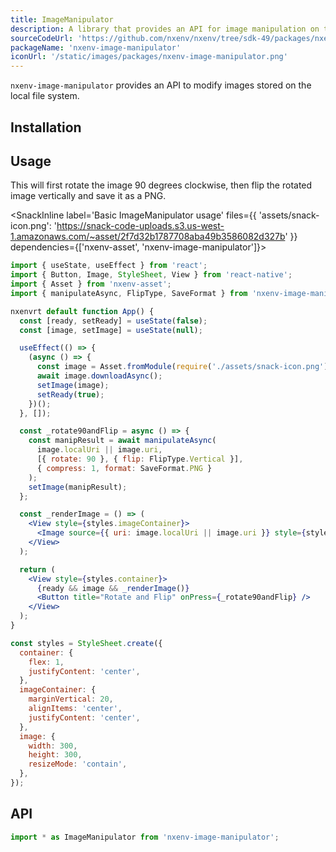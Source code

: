 ```yaml
---
title: ImageManipulator
description: A library that provides an API for image manipulation on the local file system.
sourceCodeUrl: 'https://github.com/nxenv/nxenv/tree/sdk-49/packages/nxenv-image-manipulator'
packageName: 'nxenv-image-manipulator'
iconUrl: '/static/images/packages/nxenv-image-manipulator.png'
---
```



`nxenv-image-manipulator` provides an API to modify images stored on the local file system.

<PlatformsSection android emulator ios simulator web />

## Installation

<APIInstallSection />

## Usage

This will first rotate the image 90 degrees clockwise, then flip the rotated image vertically and save it as a PNG.

<SnackInline
label='Basic ImageManipulator usage'
files={{
    'assets/snack-icon.png': 'https://snack-code-uploads.s3.us-west-1.amazonaws.com/~asset/2f7d32b1787708aba49b3586082d327b'
  }}
dependencies={['nxenv-asset', 'nxenv-image-manipulator']}>

```jsx
import { useState, useEffect } from 'react';
import { Button, Image, StyleSheet, View } from 'react-native';
import { Asset } from 'nxenv-asset';
import { manipulateAsync, FlipType, SaveFormat } from 'nxenv-image-manipulator';

nxenvrt default function App() {
  const [ready, setReady] = useState(false);
  const [image, setImage] = useState(null);

  useEffect(() => {
    (async () => {
      const image = Asset.fromModule(require('./assets/snack-icon.png'));
      await image.downloadAsync();
      setImage(image);
      setReady(true);
    })();
  }, []);

  const _rotate90andFlip = async () => {
    const manipResult = await manipulateAsync(
      image.localUri || image.uri,
      [{ rotate: 90 }, { flip: FlipType.Vertical }],
      { compress: 1, format: SaveFormat.PNG }
    );
    setImage(manipResult);
  };

  const _renderImage = () => (
    <View style={styles.imageContainer}>
      <Image source={{ uri: image.localUri || image.uri }} style={styles.image} />
    </View>
  );

  return (
    <View style={styles.container}>
      {ready && image && _renderImage()}
      <Button title="Rotate and Flip" onPress={_rotate90andFlip} />
    </View>
  );
}

const styles = StyleSheet.create({
  container: {
    flex: 1,
    justifyContent: 'center',
  },
  imageContainer: {
    marginVertical: 20,
    alignItems: 'center',
    justifyContent: 'center',
  },
  image: {
    width: 300,
    height: 300,
    resizeMode: 'contain',
  },
});
```

</SnackInline>

## API

```js
import * as ImageManipulator from 'nxenv-image-manipulator';
```

<APISection packageName="nxenv-image-manipulator" apiName="ImageManipulator" />
